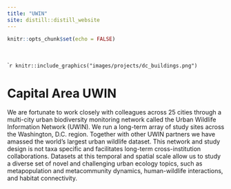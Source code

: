 ```yaml
---
title: "UWIN"
site: distill::distill_website
---
```


```r
knitr::opts_chunk$set(echo = FALSE)
```

<style>
d-title, d-byline {
  display: none
}
</style>

<br>

````r
knitr::include_graphics("images/projects/dc_buildings.png")
```

# Capital Area UWIN

We are fortunate to work closely with colleagues across 25 cities through a multi-city urban biodiversity monitoring network called the Urban Wildlife Information Network (UWIN). We run a long-term array of study sites across the Washington, D.C. region. Together with other UWIN partners we have amassed the world’s largest urban wildlife dataset. This network and study design is not taxa specific and facilitates long-term cross-institution collaborations. Datasets at this temporal and spatial scale allow us to study a diverse set of novel and challenging urban ecology topics, such as metapopulation and metacommunity dynamics, human-wildlife interactions, and habitat connectivity.